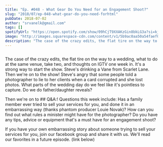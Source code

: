 ```yaml
---
title: "Ep. #048 - What Gear Do You Need for an Engagement Shoot?"
slug: "2018/07/ep-048-what-gear-do-you-need-forhtml"
pubDate: 2018-07-02
author: "srvanelk@gmail.com"
tags: []
spotifyUrl: "https://open.spotify.com/show/09hCjT9XXAKzGin8bkLG3a?si=kjRZvQ1JTb6Ov3HVzSSlWA"
image: "http://images.squarespace-cdn.com/content/v1/5b9ac0aa50a54faef024c950/1547782367921-FO2JAZJCGBK5DP4P5K2Q/image-asset.jpeg/img.jpg/weddingphotohangover/embed/episodes/Ep--048---What-Gear-Do-You-Need-for-an-Engagement-Shoot-e1rigm"
description: "The case of the crazy edits, the flat tire on the way to a wedding, what to do at the same venue, take two, and thoughts on IGTV one week in. It's a strong way to start the show. Steve's drinking a Vane from Scarlet Lane. Then we're on to the show! Steve's angry that some people told a photographer to lie to her clients when a card corrupted and she lost photos. What parts of the wedding day do we feel like it's pointless to capture. Do we do father/daughter reveals?"
---
```


<figure>
  <img src="http://images.squarespace-cdn.com/content/v1/5b9ac0aa50a54faef024c950/1547782367921-FO2JAZJCGBK5DP4P5K2Q/image-asset.jpeg/img.jpg/weddingphotohangover/embed/episodes/Ep--048---What-Gear-Do-You-Need-for-an-Engagement-Shoot-e1rigm" alt="" />
</figure>

The case of the crazy edits, the flat tire on the way to a wedding, what to do at the same venue, take two, and thoughts on IGTV one week in. It's a strong way to start the show. Steve's drinking a Vane from Scarlet Lane. Then we're on to the show! Steve's angry that some people told a photographer to lie to her clients when a card corrupted and she lost photos. What parts of the wedding day do we feel like it's pointless to capture. Do we do father/daughter reveals?

Then we're on to ## Q&A:! Questions this week include: Has a family member ever tried to sell your services for you, and done it in an embarrassing way (thanks phantom producer Louie Novak)? How can you find out what rules a minister might have for the photographer? Do you have any tips, advice or equipment that's a must have for an engagement shoot?

If you have your own embarrassing story about someone trying to sell your services for you, join our facebook group and share it with us. We'll read our favorites in a future episode. (link below)
